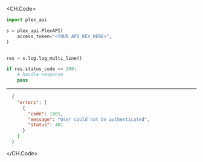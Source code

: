 
<CH.Code>
```python LogMultiLine.py
import plex_api

s = plex_api.PlexAPI(
    access_token="<YOUR_API_KEY_HERE>",
)


res = s.log.log_multi_line()

if res.status_code == 200:
    # handle response
    pass
```
---

```json Example Response
  {
    "errors": [
      {
        "code": 1001,
        "message": "User could not be authenticated",
        "status": 401
      }
    ]
  }
```
</CH.Code>
